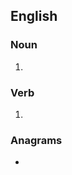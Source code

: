 ==English==

===Noun===
{{en-noun|~}}

# {{obsolete spelling of|en|work}}

===Verb===
{{en-verb|work}}

# {{obsolete spelling of|en|work}}

===Anagrams===
* {{anagrams|en|a=ekorw|woker|wroke}}